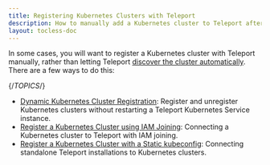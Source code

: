 ```yaml
---
title: Registering Kubernetes Clusters with Teleport
description: How to manually add a Kubernetes cluster to Teleport after creating it.
layout: tocless-doc
---
```


In some cases, you will want to register a Kubernetes cluster with Teleport
manually, rather than letting Teleport [discover the cluster
automatically](../auto-discovery/kubernetes.mdx). There are a few ways to do
this:

{/*TOPICS*/}

- [Dynamic Kubernetes Cluster Registration](register-clusters/dynamic-registration.mdx): Register and unregister Kubernetes clusters without restarting a Teleport Kubernetes Service instance.
- [Register a Kubernetes Cluster using IAM Joining](register-clusters/iam-joining.mdx): Connecting a Kubernetes cluster to Teleport with IAM joining.
- [Register a Kubernetes Cluster with a Static kubeconfig](register-clusters/static-kubeconfig.mdx): Connecting standalone Teleport installations to Kubernetes clusters.
